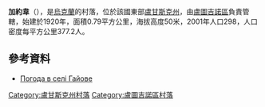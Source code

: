 {{coord|48|32|37|N|39|8|8|E|scale:100000|display=title}}

'''加約韋'''（{{lang-uk|Гайове}}），是[[烏克蘭|烏克蘭]]的村落，位於該國東部[[盧甘斯克州|盧甘斯克州]]，由[[盧圖吉諾區|盧圖吉諾區]]負責管轄，始建於1920年，面積0.79平方公里，海拔高度50米，2001年人口298，人口密度每平方公里377.2人。

==參考資料==
* [http://weather.in.ua/ua/lyganskaja/4800 Погода в селі Гайове]{{Wayback|url=http://weather.in.ua/ua/lyganskaja/4800 |date=20160305075728 }}

{{DEFAULTSORT:Гайове}}
[[Category:盧甘斯克州村落|Category:盧甘斯克州村落]]
[[Category:盧圖吉諾區村落|Category:盧圖吉諾區村落]]


{{Luhansk-geo-stub}}